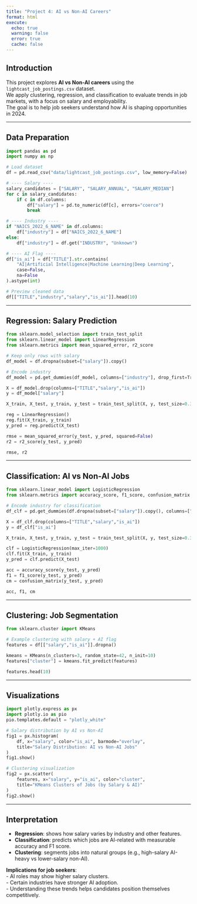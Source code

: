 ```yaml
---
title: "Project 4: AI vs Non-AI Careers"
format: html
execute:
  echo: true
  warning: false
  error: true
  cache: false
---
```


## Introduction

This project explores **AI vs Non-AI careers** using the `lightcast_job_postings.csv` dataset.  
We apply clustering, regression, and classification to evaluate trends in job markets, with a focus on salary and employability.  
The goal is to help job seekers understand how AI is shaping opportunities in 2024.

---

## Data Preparation

```python
import pandas as pd
import numpy as np

# Load dataset
df = pd.read_csv("data/lightcast_job_postings.csv", low_memory=False)

# ---- Salary ----
salary_candidates = ["SALARY", "SALARY_ANNUAL", "SALARY_MEDIAN"]
for c in salary_candidates:
    if c in df.columns:
        df["salary"] = pd.to_numeric(df[c], errors="coerce")
        break

# ---- Industry ----
if "NAICS_2022_6_NAME" in df.columns:
    df["industry"] = df["NAICS_2022_6_NAME"]
else:
    df["industry"] = df.get("INDUSTRY", "Unknown")

# ---- AI Flag ----
df["is_ai"] = df["TITLE"].str.contains(
    "AI|Artificial Intelligence|Machine Learning|Deep Learning",
    case=False,
    na=False
).astype(int)

# Preview cleaned data
df[["TITLE","industry","salary","is_ai"]].head(10)
```

---

## Regression: Salary Prediction

```python
from sklearn.model_selection import train_test_split
from sklearn.linear_model import LinearRegression
from sklearn.metrics import mean_squared_error, r2_score

# Keep only rows with salary
df_model = df.dropna(subset=["salary"]).copy()

# Encode industry
df_model = pd.get_dummies(df_model, columns=["industry"], drop_first=True)

X = df_model.drop(columns=["TITLE","salary","is_ai"])
y = df_model["salary"]

X_train, X_test, y_train, y_test = train_test_split(X, y, test_size=0.3, random_state=42)

reg = LinearRegression()
reg.fit(X_train, y_train)
y_pred = reg.predict(X_test)

rmse = mean_squared_error(y_test, y_pred, squared=False)
r2 = r2_score(y_test, y_pred)

rmse, r2
```

---

## Classification: AI vs Non-AI Jobs

```python
from sklearn.linear_model import LogisticRegression
from sklearn.metrics import accuracy_score, f1_score, confusion_matrix

# Encode industry for classification
df_clf = pd.get_dummies(df.dropna(subset=["salary"]).copy(), columns=["industry"], drop_first=True)

X = df_clf.drop(columns=["TITLE","salary","is_ai"])
y = df_clf["is_ai"]

X_train, X_test, y_train, y_test = train_test_split(X, y, test_size=0.3, random_state=42)

clf = LogisticRegression(max_iter=1000)
clf.fit(X_train, y_train)
y_pred = clf.predict(X_test)

acc = accuracy_score(y_test, y_pred)
f1 = f1_score(y_test, y_pred)
cm = confusion_matrix(y_test, y_pred)

acc, f1, cm
```

---

## Clustering: Job Segmentation

```python
from sklearn.cluster import KMeans

# Example clustering with salary + AI flag
features = df[["salary","is_ai"]].dropna()

kmeans = KMeans(n_clusters=3, random_state=42, n_init=10)
features["cluster"] = kmeans.fit_predict(features)

features.head(10)
```

---

## Visualizations

```python
import plotly.express as px
import plotly.io as pio
pio.templates.default = "plotly_white"

# Salary distribution by AI vs Non-AI
fig1 = px.histogram(
    df, x="salary", color="is_ai", barmode="overlay",
    title="Salary Distribution: AI vs Non-AI Jobs"
)
fig1.show()
```

```python
# Clustering visualization
fig2 = px.scatter(
    features, x="salary", y="is_ai", color="cluster",
    title="KMeans Clusters of Jobs (by Salary & AI)"
)
fig2.show()
```

---

## Interpretation

- **Regression**: shows how salary varies by industry and other features.  
- **Classification**: predicts which jobs are AI-related with measurable accuracy and F1 score.  
- **Clustering**: segments jobs into natural groups (e.g., high-salary AI-heavy vs lower-salary non-AI).  

**Implications for job seekers**:  
- AI roles may show higher salary clusters.  
- Certain industries have stronger AI adoption.  
- Understanding these trends helps candidates position themselves competitively.

